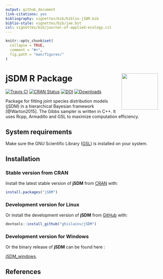 ```yaml
---
output: github_document
link-citations: yes
bibliography: vignettes/bib/biblio-jSDM.bib
biblio-style: vignettes/bib/jae.bst
csl: vignettes/bib/journal-of-applied-ecology.csl
---
```


<!-- README.md is generated from README.Rmd. Please edit that file -->

```r
knitr::opts_chunk$set(
  collapse = TRUE,
  comment = "#>",
  fig.path = "man/figures/"
)
```

# jSDM R Package <img src="man/figures/logo.png" align="right" alt="" width="120" />

[![Travis CI](https://api.travis-ci.org/ghislainv/jSDM.svg?branch=master)](https://travis-ci.org/ghislainv/jSDM)
[![CRAN Status](https://www.r-pkg.org/badges/version/jSDM)](https://cran.r-project.org/package=jSDM)
[![DOI](https://zenodo.org/badge/DOI/10.5281/zenodo.3253460.svg)](https://doi.org/10.5281/zenodo.3253460)
[![Downloads](https://cranlogs.r-pkg.org/badges/jSDM)](https://cran.r-project.org/package=jSDM)

Package for fitting joint species distribution models (jSDM) in a hierarchical Bayesian framework [@Warton2015]. The Gibbs sampler is written in C++. It uses Rcpp, Armadillo and GSL to maximize computation efficiency.

## System requirements

Make sure the GNU Scientific Library ([GSL](https://www.gnu.org/software/gsl/)) is installed on your system.

## Installation

### Stable version from CRAN 

Install the latest stable version of **jSDM** from [CRAN](https://cran.r-project.org/) with:

```r
install.packages("jSDM")
```

### Development version for Linux

Or install the development version of **jSDM** from [GitHub](https://github.com/ghislainv/jSDM) with:

```r
devtools::install_github("ghislainv/jSDM")
```

### Development version for Windows

Or the binary release of **jSDM** can be found here :

[jSDM_windows](https://nextcloud.fraisedesbois.net/index.php/s/bEQNBdwe2RCSK9F).


<!-- ## Available functions  -->
<!-- The package includes the following functions to fit various species distribution models :  -->

<!-- |                function                |    data type     |                      fitted model                                 | -->
<!-- |:---------------------------------------|-----------------:|-----------------------------------------------:| -->
<!-- | jSDM_binomial_logit_one_species        | presence-absence |  $y_n \sim \mathcal{B}inomial(\theta_n, t_n)  where, / logit(\theta_n) = X_n \beta$ | -->
<!-- `jSDM_binomial_logit`                    | presence-absence |  $y_{ij} \sim \mathcal{B}inomial(\theta_{ij}, t_i) \ where, \ logit(\theta_{ij}) = X_i \beta_j$ | -->
<!-- | jSDM_binomial_logit_rand_site          | presence-absence |  $y_{ij} \sim \mathcal{B}inomial(\theta_{ij}, t_i) \ where, \  logit(\theta_{ij}) = X_i \beta_j \ and \ \alpha_i \sim \mathcal{N}(0,V_{\alpha})$ | -->
<!-- | jSDM_binomial_logit_lv                 | presence-absence |   $y_{ij} \sim \mathcal{B}inomial(\theta_{ij}, t_i) \ where, \ logit(\theta_{ij}) = X_i \beta_j + W_i \lambda_j$ | -->
<!-- | jSDM_binomial_logit_rand_site_lv       | presence-absence |  $y_{ij} \sim \mathcal{B}inomial(\theta_ij, t_i) \ where, \ logit(\theta_{ij}) = X_i \beta_j +  W_i \lambda_j + \alpha_i \ and \  \alpha_i \sim \mathcal{N}(0,V_{\alpha})$ | -->
<!-- | jSDM_binomial_probit_block_one_species | presence-absence |  $y_n \sim \mathcal{B}inomial(\theta_n, t_n) \ where, \ probit(\theta_n) = X_n \beta$ | -->
<!-- | jSDM_binomial_probit_block             | presence-absence |   $y_{ij} \sim \mathcal{B}inomial(\theta_{ij}, t_i) \ where, \ probit(\theta_{ij}) = X_i \beta_j$ | -->
<!-- | jSDM_binomial_probit_block_rand_site   | presence-absence | $y_{ij} \sim \mathcal{B}inomial(\theta_{ij}, t_i) \ where, \ probit(\theta_{ij}) = X_i \beta_j + \alpha_i \ and \  \alpha_i \sim \mathcal{N}(0,V_{\alpha})$ | -->
<!-- | jSDM_binomial_probit_block_lv          | presence-absence |  $y_{ij} \sim \mathcal{B}inomial(\theta_{ij}, t_i) \ where, \ probit(\theta_{ij}) = X_i \beta_j + W_i \lambda_j$ | -->
<!-- | `jSDM_binomial_probit_block_rand_site_lv` | presence-absence |  $y_{ij} \sim \mathcal{B}inomial(\theta_{ij}, t_i) \ where, \ probit(\theta_{ij}) = X_i \beta_j +  W_i \lambda_j + \alpha_i \ and \  \alpha_i \sim \mathcal{N}(0,V_{\alpha})$ | -->

## References
